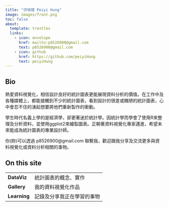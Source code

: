 ```yaml
---
title: "洪培翊 Peiyi Hung"
image: images/front.png
toc: false
about:
  template: trestles
  links: 
    - icon: envelope
      href: mailto:p8526900@gmail.com
      text: p8526900@gmail.com
    - icon: github
      href: https://github.com/peiyiHung
      text: peiyiHung
---
```


## Bio

熱愛資料視覺化，相信設計良好的統計圖表更能展現資料分析的價值。在工作中及各種媒體上，都能接觸到不少的統計圖表，看到設計的很差或醜陋的統計圖表，心中會忍不住的湧起想要將他們重新製作的衝動。

學生時代名義上學的是經濟學，卻更著迷於統計學。因統計學而學會了使用R來整理及分析資料，並使用ggplot2來繪製圖表。正朝著資料視覺化專家邁進，希望未來能成為統計圖表的專業設計師。

你(妳)可以透過 p8526900\@gmail.com 聯繫我，歡迎跟我分享及交流更多與資料視覺化或資料分析相關的事物。

## On this site

```{=html}
<table>
  <tbody>
    <tr>
        <td><b>DataViz</b></td>
        <td>統計圖表的概念、實作</td>
    </tr>
    
    <tr>
        <td><b>Gallery</b></td>
        <td>我的資料視覺化作品</td>
    </tr>
    
    <tr>
        <td><b>Learning</b></td>
        <td>記錄及分享我正在學習的事物</td>
    </tr>
  </tbody>
</table>
```
